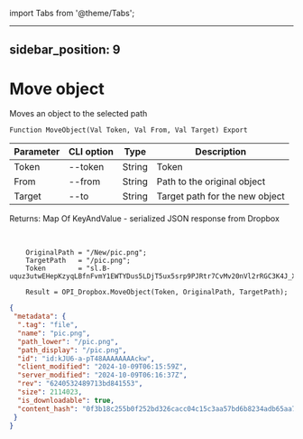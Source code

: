 ﻿import Tabs from '@theme/Tabs';

---
sidebar_position: 9
---

# Move object
 Moves an object to the selected path



`Function MoveObject(Val Token, Val From, Val Target) Export`

  | Parameter | CLI option | Type | Description |
  |-|-|-|-|
  | Token | --token | String | Token |
  | From | --from | String | Path to the original object |
  | Target | --to | String | Target path for the new object |

  
  Returns:  Map Of KeyAndValue - serialized JSON response from Dropbox

<br/>




```bsl title="Code example"
    OriginalPath = "/New/pic.png";
    TargetPath   = "/pic.png";
    Token        = "sl.B-uquz3utwEHepKzyqLBfnFvmY1EWTYDus5LDjT5ux5srp9PJRtr7CvMv20nVl2rRGC3K4J_X5...";

    Result = OPI_Dropbox.MoveObject(Token, OriginalPath, TargetPath);
```
 



```json title="Result"
{
 "metadata": {
  ".tag": "file",
  "name": "pic.png",
  "path_lower": "/pic.png",
  "path_display": "/pic.png",
  "id": "id:kJU6-a-pT48AAAAAAAAckw",
  "client_modified": "2024-10-09T06:15:59Z",
  "server_modified": "2024-10-09T06:16:37Z",
  "rev": "6240532489713bd841553",
  "size": 2114023,
  "is_downloadable": true,
  "content_hash": "0f3b18c255b0f252bd326cacc04c15c3aa57bd6b8234adb65aa7bb2987a65492"
 }
}
```
